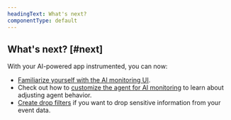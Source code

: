 ```yaml
---
headingText: What's next?
componentType: default
---
```


## What's next? [#next]

With your AI-powered app instrumented, you can now:

* [Familiarize yourself with the AI monitoring UI](/docs/ai-monitoring/view-ai-data).
* Check out how to [customize the agent for AI monitoring](/docs/ai-monitoring/configure-ai-monitoring) to learn about adjusting agent behavior.
* [Create drop filters](/docs/ai-monitoring/drop-sensitive-data) if you want to drop sensitive information from your event data.
